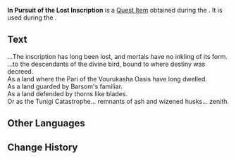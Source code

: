 {{Item Infobox
|id           = 120316
|image        = Item Auction Information.png
|type         = Quest Items
|description  = A note obtained from [[Sosi]]. It might contain clues about the lost monument fragments.
|source1      = [[Monumental Study (Quest)|Monumental Study]]
}}
'''In Pursuit of the Lost Inscription''' is a [[Quest Item]] obtained during the {{Quest|Monumental Study (Quest)}}. It is used during the {{Quest|Search for the Lost Monument Fragments}}.

==Text==
...The inscription has long been lost, and mortals have no inkling of its form.<br>
...to the descendants of the divine bird, bound to where destiny was decreed.<br>
As a land where the Pari of the Vourukasha Oasis have long dwelled.<br>
As a land guarded by Barsom's familiar.<br>
As a land defended by thorns like blades.<br>
Or as the Tunigi Catastrophe... remnants of ash and wizened husks... zenith.
<!--
==Location==
<gallery>

</gallery>
-->
==Other Languages==
{{Other Languages|default_hidden=1
|en      = In Pursuit of the Lost Inscription
|zhs     = 失落铭文之探求
|zhs_rm  = Shīluò Míngwén zhī Tànqiú
|zht     = 失落銘文之探求
|zht_rm  = Shīluò Míngwén zhī Tànqiú
|ja      = 失われた銘文を求めて
|ja_rm   = Ushinawareta Meibun wo Motomete
|ko      = 잃어버린 명문 탐구
|ko_rm   = 
|es      = Notas sobre inscripciones perdidas
|fr      = La quête de l'inscription perdue
|ru      = О поисках утраченной надписи
|th      = การตามหาจารึกที่หายไป
|th_rm   = 
|vi      = Thăm Dò Bia Khắc Thất Lạc
|de      = Auf der Jagd nach der verlorenen Inschrift
|id      = Pencarian Prasasti yang Hilang
|pt      = Em Busca da Inscrição Perdida
|tr      = Kayıp Yazıtın Peşinde
|it      = Alla ricerca dell'iscrizione perduta
}}

==Change History==
{{Change History|3.6}}